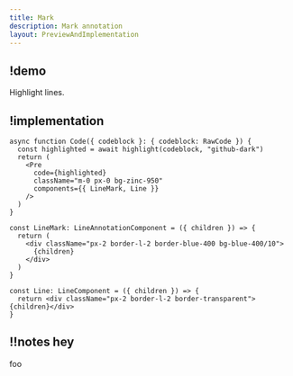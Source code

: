 ```yaml
---
title: Mark
description: Mark annotation
layout: PreviewAndImplementation
---
```


## !demo

Highlight lines.

<Demo name="mark" />

## !implementation

<CodeWithNotes>

```tsx ! code.tsx
async function Code({ codeblock }: { codeblock: RawCode }) {
  const highlighted = await highlight(codeblock, "github-dark")
  return (
    <Pre
      code={highlighted}
      className="m-0 px-0 bg-zinc-950"
      components={{ LineMark, Line }}
    />
  )
}

const LineMark: LineAnnotationComponent = ({ children }) => {
  return (
    <div className="px-2 border-l-2 border-blue-400 bg-blue-400/10">
      {children}
    </div>
  )
}

const Line: LineComponent = ({ children }) => {
  return <div className="px-2 border-l-2 border-transparent">{children}</div>
}
```

## !!notes hey

foo

</CodeWithNotes>
